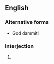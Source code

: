 ==English==

===Alternative forms===
* God dammit!

===Interjection===
{{en-interj|pos=god dammit!}}

# {{alternative form of|[[goddamn]]}}